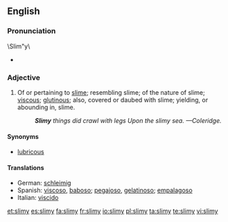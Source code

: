 ==English==

===Pronunciation===
\Slim"y\
* {{rhymes|aɪmi}}

===Adjective===
{{en-adj|slimier|slimiest}}

# Of or pertaining to [[slime]]; resembling slime; of the nature of slime; [[viscous]]; [[glutinous]]; also, covered or daubed with slime; yielding, or abounding in, slime.
#: '''''Slimy''' things did crawl with legs Upon the slimy sea. &mdash;Coleridge.''

====Synonyms====
* [[lubricous]]

====Translations====
* German: [[schleimig]]
* Spanish: [[viscoso]], [[baboso]]; [[pegajoso]], [[gelatinoso]]; [[empalagoso]]
* Italian: [[viscido]]

[[et:slimy]]
[[es:slimy]]
[[fa:slimy]]
[[fr:slimy]]
[[io:slimy]]
[[pl:slimy]]
[[ta:slimy]]
[[te:slimy]]
[[vi:slimy]]